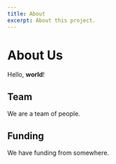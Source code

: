 ```yaml
---
title: About
excerpt: About this project.
---
```


<Container>

# About Us

Hello, **world**!

## Team

We are a team of people.

<Block src="home/team" />

## Funding

We have funding from somewhere.

</Container>
